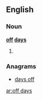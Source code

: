 ==English==

===Noun===
'''[[off]] [[day]]s'''

# {{plural of|[[off day]]}}

===Anagrams===
* [[days off#English|days off]]

[[ar:off days]]